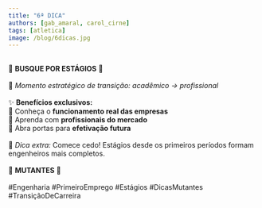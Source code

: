 ```yaml
---
title: "6ª DICA"
authors: [gab_amaral, carol_cirne]
tags: [atletica]
image: /blog/6dicas.jpg
---
```

⠀⠀⠀⠀⠀⠀⠀⠀⠀  
💼  **BUSQUE POR ESTÁGIOS**  💼  
⠀⠀⠀⠀⠀⠀⠀⠀⠀  
🔄 *Momento estratégico de transição: acadêmico → profissional*  
⠀⠀⠀⠀⠀⠀⠀⠀⠀  
✨ **Benefícios exclusivos:**  
🏢 Conheça o **funcionamento real das empresas**  
👔 Aprenda com **profissionais do mercado**  
🚪 Abra portas para **efetivação futura**  
⠀⠀⠀⠀⠀⠀⠀⠀⠀  
📌 *Dica extra:* Comece cedo! Estágios desde os primeiros períodos formam engenheiros mais completos.  
⠀⠀⠀⠀⠀⠀⠀⠀⠀  
🚀 **MUTANTES** 🚀  
⠀⠀⠀⠀⠀⠀⠀⠀⠀  
#Engenharia #PrimeiroEmprego #Estágios #DicasMutantes #TransiçãoDeCarreira